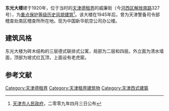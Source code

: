 {{天津历史风貌建筑|
省区市 = 天津市|
名称 = 东光大楼|
图片 = [[File:东光大楼.jpg|200px]] |
编号 = 0220021|
等级 = 重点保护|
时代 = 1920年 |
所在 = [[天津市|天津市]][[河西区_(天津市)|河西区]] |
公布 = 2009年4月3日 |
}}
'''东光大楼'''建于1920年，位于当时的[[天津德租界|天津德租界]]的威廉街（今[[河西区_(天津市)|河西区]][[解放南路_(天津)|解放南路]]327号），为[[天津历史风貌建筑|重点保护等级历史风貌建筑]]<ref>[[天津市人民政府|天津市人民政府]]，二零零九年四月三日公布</ref>。该大楼在1945年后，曾为天津警备司令部稽查处南区稽查所所在地。现为中国新华航空公司办公楼。

== 建筑风格 ==
东光大楼为砖木结构的三层德式联排式公寓，局部为二层和四层。外立面为清水墙面，顶部为坡式红瓦顶，上面设有老虎窗。

==参考文献==
{{reflist}}

[[Category:天津德租界|Category:天津德租界]]
[[Category:天津租界建筑物|Category:天津租界建筑物]]
[[Category:天津西式建築|Category:天津西式建築]]